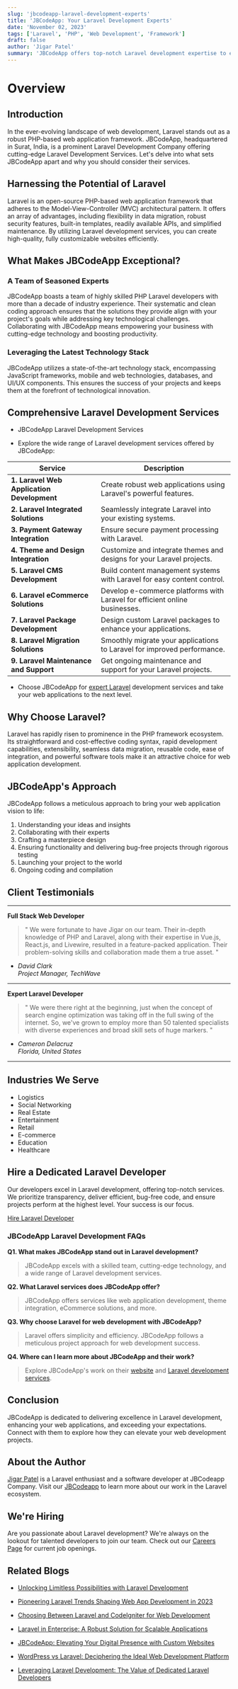 ```yaml
---
slug: 'jbcodeapp-laravel-development-experts'
title: 'JBCodeApp: Your Laravel Development Experts'
date: 'November 02, 2023'
tags: ['Laravel', 'PHP', 'Web Development', 'Framework']
draft: false
author: 'Jigar Patel'
summary: 'JBCodeApp offers top-notch Laravel development expertise to empower your web applications with robust and efficient solutions.'
---
```


# Overview

<TOCInline
  toc={props.toc}
  exclude="Overview"
  toHeading={2}
  defaultimage="jbcodeapp-laravel-development-experts"
/>

## Introduction

In the ever-evolving landscape of web development, Laravel stands out as a robust PHP-based web application framework. JBCodeApp, headquartered in Surat, India, is a prominent Laravel Development Company offering cutting-edge Laravel Development Services. Let's delve into what sets JBCodeApp apart and why you should consider their services.

## Harnessing the Potential of Laravel

Laravel is an open-source PHP-based web application framework that adheres to the Model-View-Controller (MVC) architectural pattern. It offers an array of advantages, including flexibility in data migration, robust security features, built-in templates, readily available APIs, and simplified maintenance. By utilizing Laravel development services, you can create high-quality, fully customizable websites efficiently.

## What Makes JBCodeApp Exceptional?

### A Team of Seasoned Experts

JBCodeApp boasts a team of highly skilled PHP Laravel developers with more than a decade of industry experience. Their systematic and clean coding approach ensures that the solutions they provide align with your project's goals while addressing key technological challenges. Collaborating with JBCodeApp means empowering your business with cutting-edge technology and boosting productivity.

### Leveraging the Latest Technology Stack

JBCodeApp utilizes a state-of-the-art technology stack, encompassing JavaScript frameworks, mobile and web technologies, databases, and UI/UX components. This ensures the success of your projects and keeps them at the forefront of technological innovation.

## Comprehensive Laravel Development Services

- JBCodeApp Laravel Development Services

- Explore the wide range of Laravel development services offered by JBCodeApp:

| Service                                    | Description                                                                |
| ------------------------------------------ | -------------------------------------------------------------------------- |
| **1. Laravel Web Application Development** | Create robust web applications using Laravel's powerful features.          |
| **2. Laravel Integrated Solutions**        | Seamlessly integrate Laravel into your existing systems.                   |
| **3. Payment Gateway Integration**         | Ensure secure payment processing with Laravel.                             |
| **4. Theme and Design Integration**        | Customize and integrate themes and designs for your Laravel projects.      |
| **5. Laravel CMS Development**             | Build content management systems with Laravel for easy content control.    |
| **6. Laravel eCommerce Solutions**         | Develop e-commerce platforms with Laravel for efficient online businesses. |
| **7. Laravel Package Development**         | Design custom Laravel packages to enhance your applications.               |
| **8. Laravel Migration Solutions**         | Smoothly migrate your applications to Laravel for improved performance.    |
| **9. Laravel Maintenance and Support**     | Get ongoing maintenance and support for your Laravel projects.             |

- Choose JBCodeApp for [expert Laravel](https://www.expertlaravel.com/) development services and take your web applications to the next level.

## Why Choose Laravel?

Laravel has rapidly risen to prominence in the PHP framework ecosystem. Its straightforward and cost-effective coding syntax, rapid development capabilities, extensibility, seamless data migration, reusable code, ease of integration, and powerful software tools make it an attractive choice for web application development.

## JBCodeApp's Approach

JBCodeApp follows a meticulous approach to bring your web application vision to life:

1. Understanding your ideas and insights
2. Collaborating with their experts
3. Crafting a masterpiece design
4. Ensuring functionality and delivering bug-free projects through rigorous testing
5. Launching your project to the world
6. Ongoing coding and compilation

## Client Testimonials

---

**Full Stack Web Developer**

> " We were fortunate to have Jigar on our team. Their in-depth knowledge of PHP and Laravel, along with their expertise in Vue.js, React.js, and Livewire, resulted in a feature-packed application. Their problem-solving skills and collaboration made them a true asset. "

- _David Clark_  
  _Project Manager, TechWave_

---

**Expert Laravel Developer**

> " We were there right at the beginning, just when the concept of search engine optimization was taking off in the full swing of the internet. So, we've grown to employ more than 50 talented specialists with diverse experiences and broad skill sets of huge markers. "

- _Cameron Delacruz_  
  _Florida, United States_

---

## Industries We Serve

- Logistics
- Social Networking
- Real Estate
- Entertainment
- Retail
- E-commerce
- Education
- Healthcare

## Hire a Dedicated Laravel Developer

Our developers excel in Laravel development, offering top-notch services. We prioritize transparency, deliver efficient, bug-free code, and ensure projects perform at the highest level. Your success is our focus.

[Hire Laravel Developer](leveraging-laravel-development-dedicated-laravel-developers)

### JBCodeApp Laravel Development FAQs

**Q1. What makes JBCodeApp stand out in Laravel development?**

> JBCodeApp excels with a skilled team, cutting-edge technology, and a wide range of Laravel development services.

**Q2. What Laravel services does JBCodeApp offer?**

> JBCodeApp offers services like web application development, theme integration, eCommerce solutions, and more.

**Q3. Why choose Laravel for web development with JBCodeApp?**

> Laravel offers simplicity and efficiency. JBCodeApp follows a meticulous project approach for web development success.

**Q4. Where can I learn more about JBCodeApp and their work?**

> Explore JBCodeApp's work on their [website](https://jbcodeapp.com) and [Laravel development services](https://www.expertlaravel.com/).

## Conclusion

JBCodeApp is dedicated to delivering excellence in Laravel development, enhancing your web applications, and exceeding your expectations. Connect with them to explore how they can elevate your web development projects.

## About the Author

[Jigar Patel](https://expertlaravel.com) is a Laravel enthusiast and a software developer at JBCodeapp Company. Visit our [JBCodeapp](https://jbcodeapp.com) to learn more about our work in the Laravel ecosystem.

## We're Hiring

Are you passionate about Laravel development? We're always on the lookout for talented developers to join our team. Check out our [Careers Page](https://jbcodeapp.com/career) for current job openings.

## Related Blogs

- [Unlocking Limitless Possibilities with Laravel Development](limitless-possibilities-laravel.mdx)

- [Pioneering Laravel Trends Shaping Web App Development in 2023](laravel-trends-2023.mdx)

- [Choosing Between Laravel and CodeIgniter for Web Development](laravel-vs-codeigniter-web-development.mdx)

- [Laravel in Enterprise: A Robust Solution for Scalable Applications](laravel-in-enterprise-scalable-solution.mdx)

- [JBCodeApp: Elevating Your Digital Presence with Custom Websites](jbcodeapp-crafting-unique-websites-for-your-digital-brand.mdx)

- [WordPress vs Laravel: Deciphering the Ideal Web Development Platform](web-development-platform-wordpress-vs-laravel.mdx)

- [Leveraging Laravel Development: The Value of Dedicated Laravel Developers](leveraging-laravel-development-dedicated-laravel-developers.mdx)
